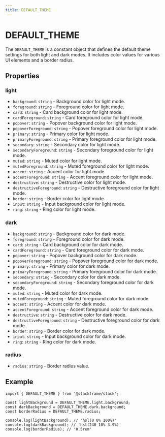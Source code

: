 ```yaml
---
title: DEFAULT_THEME
---
```


# DEFAULT_THEME

The `DEFAULT_THEME` is a constant object that defines the default theme settings for both light and dark modes. It includes color values for various UI elements and a border radius.

## Properties

### light

- `background`: `string` - Background color for light mode.
- `foreground`: `string` - Foreground color for light mode.
- `card`: `string` - Card background color for light mode.
- `cardForeground`: `string` - Card foreground color for light mode.
- `popover`: `string` - Popover background color for light mode.
- `popoverForeground`: `string` - Popover foreground color for light mode.
- `primary`: `string` - Primary color for light mode.
- `primaryForeground`: `string` - Primary foreground color for light mode.
- `secondary`: `string` - Secondary color for light mode.
- `secondaryForeground`: `string` - Secondary foreground color for light mode.
- `muted`: `string` - Muted color for light mode.
- `mutedForeground`: `string` - Muted foreground color for light mode.
- `accent`: `string` - Accent color for light mode.
- `accentForeground`: `string` - Accent foreground color for light mode.
- `destructive`: `string` - Destructive color for light mode.
- `destructiveForeground`: `string` - Destructive foreground color for light mode.
- `border`: `string` - Border color for light mode.
- `input`: `string` - Input background color for light mode.
- `ring`: `string` - Ring color for light mode.

### dark

- `background`: `string` - Background color for dark mode.
- `foreground`: `string` - Foreground color for dark mode.
- `card`: `string` - Card background color for dark mode.
- `cardForeground`: `string` - Card foreground color for dark mode.
- `popover`: `string` - Popover background color for dark mode.
- `popoverForeground`: `string` - Popover foreground color for dark mode.
- `primary`: `string` - Primary color for dark mode.
- `primaryForeground`: `string` - Primary foreground color for dark mode.
- `secondary`: `string` - Secondary color for dark mode.
- `secondaryForeground`: `string` - Secondary foreground color for dark mode.
- `muted`: `string` - Muted color for dark mode.
- `mutedForeground`: `string` - Muted foreground color for dark mode.
- `accent`: `string` - Accent color for dark mode.
- `accentForeground`: `string` - Accent foreground color for dark mode.
- `destructive`: `string` - Destructive color for dark mode.
- `destructiveForeground`: `string` - Destructive foreground color for dark mode.
- `border`: `string` - Border color for dark mode.
- `input`: `string` - Input background color for dark mode.
- `ring`: `string` - Ring color for dark mode.

### radius

- `radius`: `string` - Border radius value.

## Example

```tsx
import { DEFAULT_THEME } from '@stackframe/stack';

const lightBackground = DEFAULT_THEME.light.background;
const darkBackground = DEFAULT_THEME.dark.background;
const borderRadius = DEFAULT_THEME.radius;

console.log(lightBackground); // 'hsl(0 0% 100%)'
console.log(darkBackground); // 'hsl(240 10% 3.9%)'
console.log(borderRadius); // '0.5rem'
```